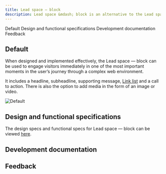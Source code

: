 ```yaml
---
title: Lead space – block
description: Lead space &mdash; block is an alternative to the Lead space, enabling a more productive first site of viewer engagement. 
---
```



<ComponentDescription name="Lead space - block" type="layout" />

<AnchorLinks>

<AnchorLink>Default</AnchorLink>
<AnchorLink>Design and functional specifications</AnchorLink>
<AnchorLink>Development documentation</AnchorLink>
<AnchorLink>Feedback</AnchorLink>

</AnchorLinks>

## Default
When designed and implemented effectively, the Lead space &mdash; block can be used to engage visitors immediately in one of the most important moments in the user’s journey through a complex web environment.

It includes a headline, subheadline, supporting message, [Link list](https://ibmdotcom-react.mybluemix.net/?path=/story/components-linklist--default) and a call to action. There is also the option to add media in the form of an image or video.

![Default](../../images/pattern/lead-space-block/leadspace-block.jpg)

## Design and functional specifications

The design specs and functional specs for Lead space &mdash; block can be viewed  <a href="https://ibm.box.com/s/kisml8o6mgrexlvqaa3cv20z1e32sbli" target="_blank">here</a>.

## Development documentation

<ComponentStatus name="Lead space - block" type="layout" />

## Feedback

<ComponentFeedback />
